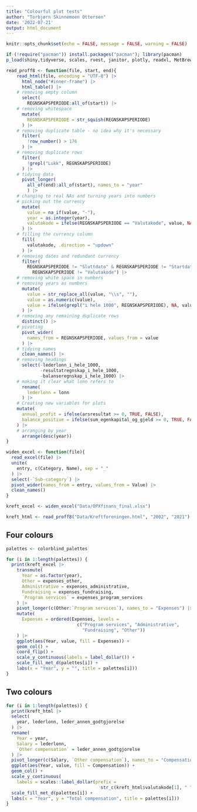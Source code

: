```yaml
---
title: "Colourful plot tests"
author: "Torbjørn Skinnemoen Ottersen"
date: '2022-07-21'
output: html_document
---
```


```r
knitr::opts_chunk$set(echo = FALSE, message = FALSE, warning = FALSE)
```


```r
if (!require("pacman")) install.packages("pacman"); library(pacman)
p_load(shiny,tidyverse, scales, rvest, janitor, plotly, readxl, MetBrewer)
```


```r

read_proff8 <- function(file, start, end){
    read_html(file, encoding = "UTF-8") |> 
      html_node("#inner-frame") |> 
      html_table() |> 
    # removing empty column
      select( 
        REGNSKAPSPERIODE:all_of(start)) |>
    # removing whitespace
      mutate( 
        REGNSKAPSPERIODE = str_squish(REGNSKAPSPERIODE)
      ) |> 
    # removing duplicate table - no idea why it's necessary
      filter(
        !row_number() > 176
      ) |>
    # removing duplicate rows
      filter( 
        !grepl("Lukk", REGNSKAPSPERIODE)
      ) |> 
    # tidying data
      pivot_longer( 
        all_of(end):all_of(start), names_to = "year"
        ) |> 
    # changing to real NAs and turning years into numbers
    # picking out the currency
      mutate( 
        value = na_if(value, "-"),
        year = as.integer(year), 
        valutakode = ifelse(REGNSKAPSPERIODE == "Valutakode", value, NA)
      ) |> 
    # filling the currency column
      fill( 
        valutakode, .direction = "updown"
      ) |> 
    # removing dates and redundant currency
      filter( 
        REGNSKAPSPERIODE != "Sluttdato" & REGNSKAPSPERIODE != "Startdato" &
          REGNSKAPSPERIODE != "Valutakode") |> 
    # removing white space in numbers
    # removing years as numbers
      mutate( 
        value = str_replace_all(value, "\\s", ""),
        value = as.numeric(value),
        value = ifelse(grepl("i hele 1000", REGNSKAPSPERIODE), NA, value)
      ) |> 
    # removing any remaining duplicate rows
      distinct() |> 
    # pivoting
      pivot_wider( 
        names_from = REGNSKAPSPERIODE, values_from = value
      ) |> 
    # tidying names
      clean_names() |> 
    # removing headings
      select(-lederlonn_i_hele_1000,
             -resultatregnskap_i_hele_1000,
             -balanseregnskap_i_hele_1000) |> 
    # making it clear what lonn refers to
      rename( 
        lederlonn = lonn
      ) |> 
    # Creating new variables for plots
    mutate(
      annual_profit = ifelse(arsresultat >= 0, TRUE, FALSE),
      balance_positive = ifelse(sum_egenkapital_og_gjeld >= 0, TRUE, FALSE)
    ) |> 
    # arranging by year
      arrange(desc(year)) 
}

widen_excel <- function(file){
  read_excel(file) |> 
  unite(
    entry, c(Category, Name), sep = "_"
  ) |> 
  select(-`Sub-category`) |> 
  pivot_wider(names_from = entry, values_from = Value) |> 
  clean_names()
}

kreft_excel <- widen_excel("Data/OPXfinans_final.xlsx")

kreft_html <- read_proff8("Data/Kreftforeningen.html", "2002", "2021")

```

## Four colours
```r
palettes <- colorblind_palettes

for (i in 1:length(palettes)) {
  print(kreft_excel |> 
    transmute(
      Year = as.factor(year),
      Other = expenses_other,
      Administrative = expenses_administrative,
      Fundraising = expenses_fundraising,
      `Program services` = expenses_program_services
    ) |> 
    pivot_longer(c(Other:`Program services`), names_to = "Expenses") |> 
    mutate(
      Expenses = ordered(Expenses, levels =
                           c("Program services", "Administrative",
                             "Fundraising", "Other")) 
    ) |> 
    ggplot(aes(Year, value, fill = Expenses)) +
    geom_col() +
    coord_flip() +
    scale_y_continuous(labels = label_dollar()) +
    scale_fill_met_d(palettes[i]) +
    labs(x = "Year", y = "", title = palettes[i]))
}
```

## Two colours
```r
for (i in 1:length(palettes)) {
  print(kreft_html |> 
  select(
    year, lederlonn, leder_annen_godtgjorelse
  ) |> 
  rename(
    Year = year,
    Salary = lederlonn,
    `Other compensation` = leder_annen_godtgjorelse
  ) |> 
  pivot_longer(c(Salary, `Other compensation`), names_to = "Compensation") |> 
  ggplot(aes(Year, value, fill = Compensation)) +
  geom_col() +
  scale_y_continuous(
    labels = scales::label_dollar(prefix =
                                    str_c(kreft_html$valutakode[1], " "))) +
  scale_fill_met_d(palettes[i]) +
  labs(x = "Year", y = "Total compensation", title = palettes[i]))
}
```

